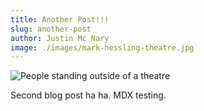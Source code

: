 ```yaml
---
title: Another Post!!!
slug: another-post
author: Justin Mc Nary
image: ./images/mark-hessling-theatre.jpg
---
```


![People standing outside of a theatre](./images/mark-hessling-theatre.jpg)

Second blog post ha ha. MDX testing. 